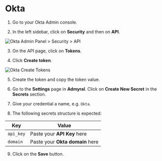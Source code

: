 # Okta

1. Go to your Okta Admin console.

2. In the left sidebar, click on **Security** and then on **API**.

![Okta Admin Panel > Security > API](/okta_admin_panel.png)

3. On the API page, click on **Tokens**.

4. Click **Create token**.

![Okta Create Tokens](/okta_tokens.png)

5. Create the token and copy the token value.

6. Go to the **Settings** page in **Admyral**. Click on **Create New Secret** in the **Secrets** section.

7. Give your credential a name, e.g. `Okta`.

8. The following secrets structure is expected:

| Key       | Value                           |
| --------- | ------------------------------- |
| `api_key` | Paste your **API Key** here     |
| `domain`  | Paste your **Okta domain** here |

9. Click on the **Save** button.
